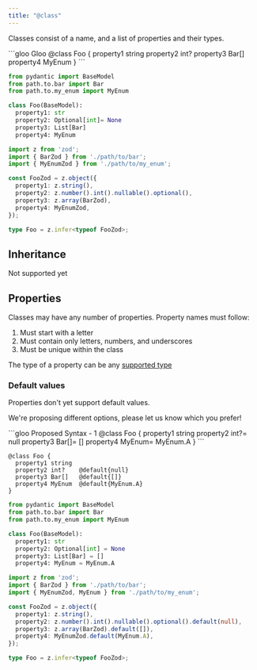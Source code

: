 ```yaml
---
title: "@class"
---
```



Classes consist of a name, and a list of properties and their types.

<CodeGroup>
```gloo Gloo
@class Foo {
  property1 string
  property2 int?
  property3 Bar[]
  property4 MyEnum
}
```

```python Python Equivalent
from pydantic import BaseModel
from path.to.bar import Bar
from path.to.my_enum import MyEnum

class Foo(BaseModel):
  property1: str
  property2: Optional[int]= None
  property3: List[Bar]
  property4: MyEnum
```

```Typescript Typescript Equivalent
import z from 'zod';
import { BarZod } from './path/to/bar';
import { MyEnumZod } from './path/to/my_enum';

const FooZod = z.object({
  property1: z.string(),
  property2: z.number().int().nullable().optional(),
  property3: z.array(BarZod),
  property4: MyEnumZod,
});

type Foo = z.infer<typeof FooZod>;
```
</CodeGroup>

## Inheritance
<Info>Not supported yet</Info>

## Properties
Classes may have any number of properties.
Property names must follow:
1. Must start with a letter
2. Must contain only letters, numbers, and underscores
3. Must be unique within the class

The type of a property can be any [supported type](/type)

### Default values
Properties don't yet support default values.

We're proposing different options, please let us know which you prefer!

<CodeGroup>
```gloo Proposed Syntax - 1
@class Foo {
  property1 string
  property2 int?= null
  property3 Bar[]= []
  property4 MyEnum= MyEnum.A
}
```

```gloo Proposed Syntax - 2
@class Foo {
  property1 string
  property2 int?    @default{null}
  property3 Bar[]   @default{[]}
  property4 MyEnum  @default{MyEnum.A}
}
```


```python Python Equivalent
from pydantic import BaseModel
from path.to.bar import Bar
from path.to.my_enum import MyEnum

class Foo(BaseModel):
  property1: str
  property2: Optional[int] = None
  property3: List[Bar] = []
  property4: MyEnum = MyEnum.A
```

```Typescript Typescript Equivalent
import z from 'zod';
import { BarZod } from './path/to/bar';
import { MyEnumZod, MyEnum } from './path/to/my_enum';

const FooZod = z.object({
  property1: z.string(),
  property2: z.number().int().nullable().optional().default(null),
  property3: z.array(BarZod).default([]),
  property4: MyEnumZod.default(MyEnum.A),
});

type Foo = z.infer<typeof FooZod>;
```
</CodeGroup>